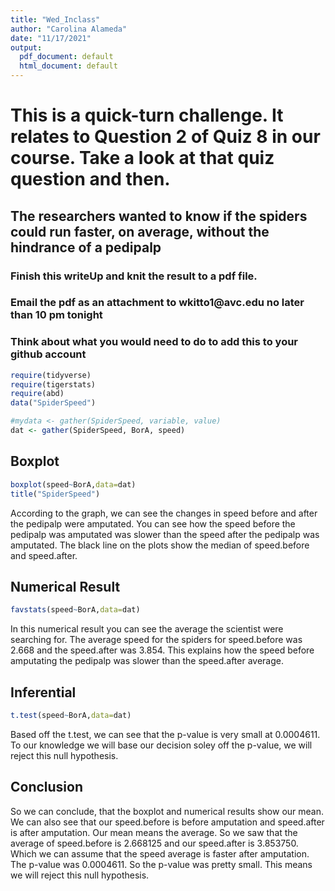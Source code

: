 ```yaml
---
title: "Wed_Inclass"
author: "Carolina Alameda"
date: "11/17/2021"
output:
  pdf_document: default
  html_document: default
---
```


# This is a quick-turn challenge.  It relates to Question 2 of Quiz 8 in our course. Take a look at that quiz question and then.


## The researchers wanted to know if the spiders could run faster, on average, without the hindrance of a pedipalp

### Finish this writeUp and knit the result to a pdf file.  

### Email the pdf as an attachment to wkitto1@avc.edu no later than 10 pm tonight

### Think about what you would need to do to add this to your github account


```r
require(tidyverse)
require(tigerstats)
require(abd)
data("SpiderSpeed")
```

```r
#mydata <- gather(SpiderSpeed, variable, value) 
dat <- gather(SpiderSpeed, BorA, speed)
```
  
## Boxplot
        
      

```r
boxplot(speed~BorA,data=dat)  
title("SpiderSpeed")
```

According to the graph, we can see the changes in speed before and after the pedipalp were amputated. You can see how the speed before the pedipalp was amputated was slower than the speed after the pedipalp was amputated. The black line on the plots show the median of speed.before and speed.after.

  
## Numerical Result
       
    

```r
favstats(speed~BorA,data=dat)
```

In this numerical result you can see the average the scientist were searching for. The average speed for the spiders for speed.before was 2.668 and the speed.after was 3.854. This explains how the speed before amputating the pedipalp was slower than the speed.after average. 
  
## Inferential
  
  
```r
t.test(speed~BorA,data=dat)
```


Based off the t.test, we can see that the p-value is very small at 0.0004611. To our knowledge we will base our decision soley off the p-value, we will reject this null hypothesis. 
  
## Conclusion
  
    
So we can conclude, that the boxplot and numerical results show our mean. We can also see that our speed.before is before amputation and speed.after is after amputation. Our mean means the average. So we saw that the average of speed.before is 2.668125 and our speed.after is 3.853750. Which we can assume that the speed average is faster after amputation. The p-value was 0.0004611. So the p-value was pretty small. This means we will reject this null hypothesis. 







